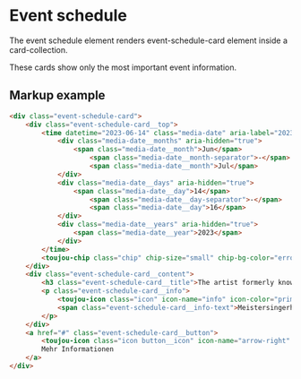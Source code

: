 # Event schedule

The event schedule element renders event-schedule-card element inside a card-collection.

These cards show only the most important event information.

## Markup example
```html
<div class="event-schedule-card">
    <div class="event-schedule-card__top">
        <time datetime="2023-06-14" class="media-date" aria-label="2023-06-14" inline="">
            <div class="media-date__months" aria-hidden="true">
                <span class="media-date__month">Jun</span>
                    <span class="media-date__month-separator">-</span>
                    <span class="media-date__month">Jul</span>
            </div>
            <div class="media-date__days" aria-hidden="true">
                <span class="media-date__day">14</span>
                    <span class="media-date__day-separator">-</span>
                    <span class="media-date__day">16</span>
            </div>
            <div class="media-date__years" aria-hidden="true">
                <span class="media-date__year">2023</span>
            </div>
        </time>
        <toujou-chip class="chip" chip-size="small" chip-bg-color="error">Event abgesagt</toujou-chip>
    </div>
    <div class="event-schedule-card__content">
        <h3 class="event-schedule-card__title">The artist formerly known as Prince</h3>
        <p class="event-schedule-card__info">
            <toujou-icon class="icon" icon-name="info" icon-color="primary" icon-size="ms"></toujou-icon>
            <span class="event-schedule-card__info-text">Meistersingerhalle - Nürnberg</span>
        </p>
    </div>
    <a href="#" class="event-schedule-card__button">
        <toujou-icon class="icon button__icon" icon-name="arrow-right" icon-size="ms"></toujou-icon>
        Mehr Informationen
    </a>
</div>
```
